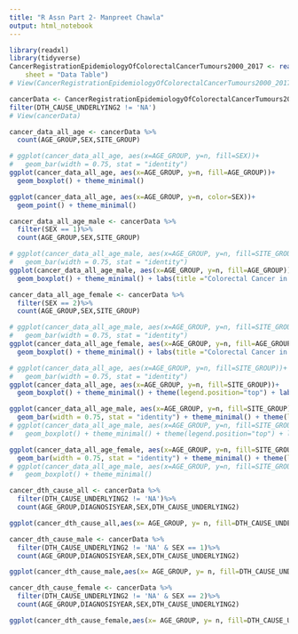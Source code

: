 ```yaml
---
title: "R Assn Part 2- Manpreet Chawla"
output: html_notebook
---
```


<!-- Data Import: Import Cancer Dataset to the R Studio and view it -->

```r
library(readxl)
library(tidyverse)
CancerRegistrationEpidemiologyOfColorectalCancerTumours2000_2017 <- read_excel("C:/Users/manpr/Downloads/CancerRegistrationEpidemiologyOfColorectalCancerTumours2000_2017.xlsx",
    sheet = "Data Table")
# View(CancerRegistrationEpidemiologyOfColorectalCancerTumours2000_2017)
```

<!-- Data Cleaning: Removing NA Values from DTH_CAUSE_UNDERLYING2 -->
```r
cancerData <- CancerRegistrationEpidemiologyOfColorectalCancerTumours2000_2017 %>%
filter(DTH_CAUSE_UNDERLYING2 != 'NA')
# View(cancerData)
```

<!-- 3.	Data Exploration Part 1: Cancer Prob across All Age Groups and Genders -->

```r
cancer_data_all_age <- cancerData %>%
  count(AGE_GROUP,SEX,SITE_GROUP)
```
```r
# ggplot(cancer_data_all_age, aes(x=AGE_GROUP, y=n, fill=SEX))+
#   geom_bar(width = 0.75, stat = "identity")
ggplot(cancer_data_all_age, aes(x=AGE_GROUP, y=n, fill=AGE_GROUP))+
  geom_boxplot() + theme_minimal()
```
```r
ggplot(cancer_data_all_age, aes(x=AGE_GROUP, y=n, color=SEX))+
  geom_point() + theme_minimal()
```


<!--  Cancer Prob in All Age Groups and Gender as Male -->

```r
cancer_data_all_age_male <- cancerData %>%
  filter(SEX == 1)%>%
  count(AGE_GROUP,SEX,SITE_GROUP)
```
```r
# ggplot(cancer_data_all_age_male, aes(x=AGE_GROUP, y=n, fill=SITE_GROUP))+
#   geom_bar(width = 0.75, stat = "identity")
ggplot(cancer_data_all_age_male, aes(x=AGE_GROUP, y=n, fill=AGE_GROUP))+
  geom_boxplot() + theme_minimal() + labs(title ="Colorectal Cancer in Males",y= "TOTAL", x="AGE GROUP")
```

<!--  Cancer Prob in All Age Groups and Gender as Female -->

```r
cancer_data_all_age_female <- cancerData %>%
  filter(SEX == 2)%>%
  count(AGE_GROUP,SEX,SITE_GROUP)
```
```r
# ggplot(cancer_data_all_age_male, aes(x=AGE_GROUP, y=n, fill=SITE_GROUP))+
#   geom_bar(width = 0.75, stat = "identity")
ggplot(cancer_data_all_age_female, aes(x=AGE_GROUP, y=n, fill=AGE_GROUP))+
  geom_boxplot() + theme_minimal() + labs(title ="Colorectal Cancer in Females",y= "TOTAL", x="AGE GROUP")
```

<!-- Data Exploration Part 2: Cancer Site_Group in All Age Groups and Genders  -->

```r
# ggplot(cancer_data_all_age, aes(x=AGE_GROUP, y=n, fill=SITE_GROUP))+
#   geom_bar(width = 0.75, stat = "identity")
ggplot(cancer_data_all_age, aes(x=AGE_GROUP, y=n, fill=SITE_GROUP))+
  geom_boxplot() + theme_minimal() + theme(legend.position="top") + labs(title ="Colorectal Cancer Site Groups",y= "TOTAL", x="AGE GROUP")
```

<!-- Cancer Site_Group in All Age Groups in Males  -->

```r
ggplot(cancer_data_all_age_male, aes(x=AGE_GROUP, y=n, fill=SITE_GROUP))+
  geom_bar(width = 0.75, stat = "identity") + theme_minimal() + theme(legend.position="top") + labs(title ="Colorectal Cancer Site Groups Males",y= "TOTAL", x="AGE GROUP")
# ggplot(cancer_data_all_age_male, aes(x=AGE_GROUP, y=n, fill=SITE_GROUP))+
#   geom_boxplot() + theme_minimal() + theme(legend.position="top") + labs(title ="Colorectal Cancer Site Groups Males",y= "TOTAL", x="AGE GROUP")
```

<!-- Cancer Site_Group in All Age Groups in Females  -->

```r
ggplot(cancer_data_all_age_female, aes(x=AGE_GROUP, y=n, fill=SITE_GROUP))+
  geom_bar(width = 0.75, stat = "identity") + theme_minimal() + theme(legend.position="top") + labs(title ="Colorectal Cancer Site Groups Females",y= "TOTAL", x="AGE GROUP")
# ggplot(cancer_data_all_age_male, aes(x=AGE_GROUP, y=n, fill=SITE_GROUP))+
#   geom_boxplot() + theme_minimal()
```

<!-- Data Exploration Part 3: Death Cause underlying for all age groups and gender  -->

```r
cancer_dth_cause_all <- cancerData %>%
  filter(DTH_CAUSE_UNDERLYING2 != 'NA')%>%
  count(AGE_GROUP,DIAGNOSISYEAR,SEX,DTH_CAUSE_UNDERLYING2)
```

```r
ggplot(cancer_dth_cause_all,aes(x= AGE_GROUP, y= n, fill=DTH_CAUSE_UNDERLYING2)) + geom_boxplot() + theme_minimal() + theme(legend.position="top") + labs(title ="Colorectal Cancer underlying Death Cause",y= "TOTAL", x="AGE GROUP")
```

<!-- Death Cause underlying for all age groups in Males  -->

```r
cancer_dth_cause_male <- cancerData %>%
  filter(DTH_CAUSE_UNDERLYING2 != 'NA' & SEX == 1)%>%
  count(AGE_GROUP,DIAGNOSISYEAR,SEX,DTH_CAUSE_UNDERLYING2)
```

```r
ggplot(cancer_dth_cause_male,aes(x= AGE_GROUP, y= n, fill=DTH_CAUSE_UNDERLYING2)) + geom_boxplot() + theme_minimal() + theme(legend.position="top") + labs(title ="Colorectal Cancer underlying Death Cause Males",y= "TOTAL", x="AGE GROUP")
```

<!-- Death Cause underlying for all age groups in Females  -->

```r
cancer_dth_cause_female <- cancerData %>%
  filter(DTH_CAUSE_UNDERLYING2 != 'NA' & SEX == 2)%>%
  count(AGE_GROUP,DIAGNOSISYEAR,SEX,DTH_CAUSE_UNDERLYING2)
```

```r
ggplot(cancer_dth_cause_female,aes(x= AGE_GROUP, y= n, fill=DTH_CAUSE_UNDERLYING2)) + geom_boxplot() + theme_minimal() + theme(legend.position="top") + labs(title ="Colorectal Cancer underlying Death Cause Females",y= "TOTAL", x="AGE GROUP")
```



